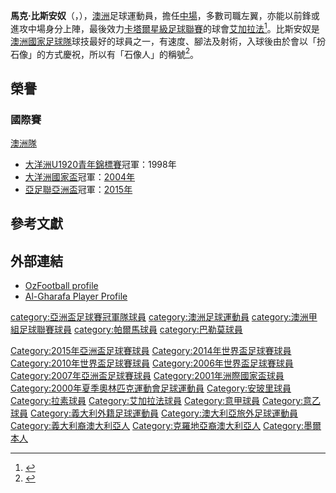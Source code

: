 {{noteta
|G1=意甲
|T=zh-hans:马克·布雷西亚诺;zh-hk:馬克·比斯安奴;zh-tw:馬克·布雷西亞諾;
|1=zh-hans:布雷西亚诺;zh-hk:比斯安奴;zh-tw:布雷西亞諾;
}}
{{Infobox Football biography
| playername          = 馬克·比斯安奴<br>''Mark Bresciano''
| fullname            = Mark Bresciano<ref name="FIFAlist">{{cite news| title = 2014 FIFA World Cup Brazil: List of Players| url = http://www.fifadata.com/document/fwc/2014/pdf/fwc_2014_squadlists.pdf| publisher = FIFA| format = PDF| page = 3| date = 11 June 2014| accessdate = 11 June 2014| archive-date = 2015-06-11| archive-url = https://web.archive.org/web/20150611133541/http://www.uefa.com/uefachampionsleague/news/newsid%3D2255077.html| dead-url = no}}</ref>
| image               = Mark Bresciano.jpg
|image_size           = 170px
| nickname            = Marco, Bresc (Bresh)
| dateofbirth         = {{birth date and age|1980|2|11}} 
| cityofbirth         = [[墨爾本|墨爾本]] 
| countryofbirth      = [[澳大利亚|澳大利亚]]
| height              = {{height|m=1.82}}<ref name="FIFAlist" /><ref>{{Cite web |url=http://www.fifa.com/worldcup/players/player=178299/index.html |title=存档副本 |access-date=2015-04-12 |archive-date=2014-07-17 |archive-url=https://web.archive.org/web/20140717034446/http://www.fifa.com/worldcup/players/player=178299/index.html |dead-url=yes }}</ref>
| position            = [[中場|中場]]
| youthyears          = 1995-1996<br/>1997
| youthclubs          = {{tsl|en|Whittlesea Zebras||布林獅子}}<br/>{{tsl|en|Australian Institute of Sport Football (Soccer) Program|澳洲體育學院}}
| years               = 1995-1997<br/>1997-1999<br/>1999-2002<br/>2002-2006<br/>2006-2010<br/>2010-2011<br/>2011-2012<br/>2012-2015
| clubs               = {{tsl|en|Whittlesea Zebras||布林獅子}}<br/>{{tsl|en|Carlton S.C.||卡爾登}}<br/>[[恩波利足球俱樂部|恩波利]]<br/>[[帕爾馬足球俱樂部|帕爾馬]]<br/>[[巴勒莫足球俱樂部|巴勒莫]]<br/>[[拉素足球俱樂部|拉素]]<br/>{{le|納薩足球俱樂部|Al-Nasr Dubai SC|納薩}}<br/>[[艾加拉法體育會|艾加拉法]]
| caps(goals)         = {{0}}{{0}}9 {{0}}(4)<br/>{{0}}28 {{0}}(6)<br/>{{0}}80 (17)<br/>129 (19)<br/>107 (12)<br/>{{0}}20 {{0}}(0)<br/>{{0}}17 (10)<br/>{{0}}51 {{0}}(3)
| nationalyears       = 1997<br/>1998-1999<br/>1998-2000<br/>2001-2015
| nationalteam        = 澳洲U17<br/> 澳洲U20<br/>澳洲U23<br/>[[澳洲國家足球隊|澳洲]]
| nationalcaps(goals) = {{0}}{{0}}5 {{0}}(5)<br/>{{0}}{{0}}7 {{0}}(0)<br/>{{0}}15 {{0}}(0)<br/>{{0}}84 (13)
| pcupdate            = 2015年3月12日
| ntupdate            = 2015年1月22日
}}
'''馬克·比斯安奴'''（{{lang-en|'''Mark "Marco" Bresciano'''}}，{{bd|1980年|2月11日|||catIdx=Bresciano}}），[[澳洲|澳洲]]足球運動員，擔任[[中場|中場]]，多數司職左翼，亦能以前鋒或進攻中場身分上陣，最後效力[[卡塔爾星級足球聯賽|卡塔爾星級足球聯賽]]的球會[[艾加拉法體育會|艾加拉法]]<ref>{{cite web |url=http://www.qsl.com.qa/users/newsen/NewsDetails.aspx?pid=844 |title=Bresciano signs three-year deal with Al Gharafa |work=Qatar Stars League |date=7 August 2012 |accessdate=7 August 2012 |deadurl=yes |archiveurl=https://web.archive.org/web/20140517153343/http://www.qsl.com.qa/users/newsen/NewsDetails.aspx?pid=844 |archivedate=2014-05-17}}</ref>。比斯安奴是[[澳洲國家足球隊|澳洲國家足球隊]]球技最好的球員之一，有速度、腳法及射術，入球後由於會以「扮石像」的方式慶祝，所以有「石像人」的稱號<ref>{{cite web |url=http://ozzyfootball.blogspot.com/2008/11/schwarzter-bresciano-kennedy-steal-win.html |title=Schwartzer, Bresciano & Kennedy steal win |accessdate=1 October 2009 |archive-date=2017-11-11 |archive-url=https://web.archive.org/web/20171111204946/http://ozzyfootball.blogspot.com/2008/11/schwarzter-bresciano-kennedy-steal-win.html |dead-url=no }}</ref>。

==榮譽==
===國際賽===
;[[澳洲國家足球隊|澳洲隊]]
*[[大洋洲U1920青年錦標賽|大洋洲U1920青年錦標賽]]冠軍：1998年
*[[大洋洲國家盃|大洋洲國家盃]]冠軍：[[2004年大洋洲國家盃|2004年]]
*[[亞足聯亞洲盃|亞足聯亞洲盃]]冠軍：[[2015年亞洲盃足球賽|2015年]]

== 參考文獻 ==
{{reflist}}

==外部連結==
* [http://www.ozfootball.net/ark/Players/B/BR.html#BrescianoMarco OzFootball profile] {{Wayback|url=http://www.ozfootball.net/ark/Players/B/BR.html#BrescianoMarco |date=20100212125354 }}
* [http://www.algharafa.com/en/player-23.html Al-Gharafa Player Profile] {{Wayback|url=http://www.algharafa.com/en/player-23.html |date=20140222045719 }}

{{2006年世界杯足球赛澳洲参赛名单}}
{{Australia Squad 2010 World Cup}}
{{2014年世界盃足球賽澳大利亞參賽名單}}
{{2015年亚洲杯足球赛澳大利亚参赛名单}}

{{DEFAULTSORT:Bresciano, Mark}}
[[Category:2015年亞洲盃足球賽球員|Category:2015年亞洲盃足球賽球員]]
[[Category:2014年世界盃足球賽球員|Category:2014年世界盃足球賽球員]]
[[Category:2010年世界盃足球賽球員|Category:2010年世界盃足球賽球員]]
[[Category:2006年世界盃足球賽球員|Category:2006年世界盃足球賽球員]]
[[Category:2007年亞洲盃足球賽球員|Category:2007年亞洲盃足球賽球員]]
[[Category:2001年洲際國家盃球員|Category:2001年洲際國家盃球員]]
[[Category:2000年夏季奧林匹克運動會足球運動員|Category:2000年夏季奧林匹克運動會足球運動員]]
[[category:亞洲盃足球賽冠軍隊球員|category:亞洲盃足球賽冠軍隊球員]]
[[category:澳洲足球運動員|category:澳洲足球運動員]]
[[category:澳洲甲組足球聯賽球員|category:澳洲甲組足球聯賽球員]]
[[Category:安玻里球員|Category:安玻里球員]]
[[category:帕爾馬球員|category:帕爾馬球員]]
[[category:巴勒莫球員|category:巴勒莫球員]]
[[Category:拉素球員|Category:拉素球員]]
[[Category:艾加拉法球員|Category:艾加拉法球員]]
[[Category:意甲球員|Category:意甲球員]]
[[Category:意乙球員|Category:意乙球員]]
[[Category:義大利外籍足球運動員|Category:義大利外籍足球運動員]]
[[Category:澳大利亞旅外足球運動員|Category:澳大利亞旅外足球運動員]]
[[Category:義大利裔澳大利亞人|Category:義大利裔澳大利亞人]]
[[Category:克羅地亞裔澳大利亞人|Category:克羅地亞裔澳大利亞人]]
[[Category:墨爾本人|Category:墨爾本人]]